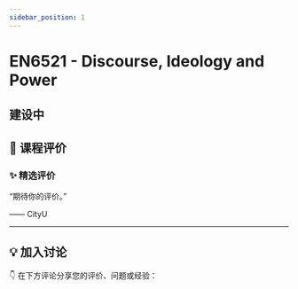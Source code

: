 ```yaml
---
sidebar_position: 1
---
```



# EN6521 - Discourse, Ideology and Power

## 建设中

## **💬 课程评价**

### ✨ **精选评价**
<div className={commentStyles.commentBox}>
    <p className={commentStyles.commentText}>
        “期待你的评价。”
    </p>
    <p className={commentStyles.commentAuthor}>—— CityU</p>
</div>

---

## **💡 加入讨论**

👇 在下方评论分享您的评价、问题或经验：
<Utterances />
